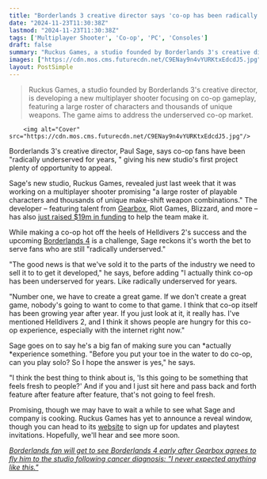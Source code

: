 ```yaml
---
title: "Borderlands 3 creative director says 'co-op has been radically underserved for years' and that's why Helldivers 2 was such a breakout success"
date: "2024-11-23T11:30:38Z"
lastmod: "2024-11-23T11:30:38Z"
tags: ['Multiplayer Shooter', 'Co-op', 'PC', 'Consoles']
draft: false
summary: "Ruckus Games, a studio founded by Borderlands 3's creative director, is developing a new multiplayer shooter focusing on co-op gameplay, featuring a large roster of characters and thousands of unique weapons.  The game aims to address the underserved co-op market."
images: ["https://cdn.mos.cms.futurecdn.net/C9ENay9n4vYURKtxEdcdJ5.jpg"]
layout: PostSimple
---
```

> Ruckus Games, a studio founded by Borderlands 3's creative director, is developing a new multiplayer shooter focusing on co-op gameplay, featuring a large roster of characters and thousands of unique weapons.  The game aims to address the underserved co-op market.


        <img alt="Cover" src="https://cdn.mos.cms.futurecdn.net/C9ENay9n4vYURKtxEdcdJ5.jpg"/>
        
Borderlands 3's creative director, Paul Sage, says co-op fans have been "radically underserved for years, " giving his new studio's first project plenty of opportunity to appeal.

Sage's new studio, Ruckus Games, revealed just last week that it was working on a multiplayer shooter promising "a large roster of playable characters and thousands of unique make-shift weapon combinations." The developer – featuring talent from [Gearbox](https://www.gamesradar.com/tag/gearbox/), Riot Games, Blizzard, and more – has also [just raised $19m in funding](https://www.gamesindustry.biz/ruckus-games-raises-19m-in-funding-round-led-by-krafton) to help the team make it.

While making a co-op hot off the heels of Helldivers 2's success and the upcoming [Borderlands 4](https://www.gamesradar.com/games/borderlands/borderlands-4-guide/) is a challenge, Sage reckons it's worth the bet to serve fans who are still "radically underserved."

"The good news is that we've sold it to the parts of the industry we need to sell it to to get it developed," he says, before adding "I actually think co-op has been underserved for years. Like radically underserved for years.

"Number one, we have to create a great game. If we don't create a great game, nobody's going to want to come to that game. I think that co-op itself has been growing year after year. If you just look at it, it really has. I've mentioned Helldivers 2, and I think it shows people are hungry for this co-op experience, especially with the internet right now."

Sage goes on to say he's a big fan of making sure you can *actually *experience something. "Before you put your toe in the water to do co-op, can you play solo? So I hope the answer is yes," he says.

"I think the best thing to think about is, 'Is this going to be something that feels fresh to people?' And if you and I just sit here and pass back and forth feature after feature after feature, that's not going to feel fresh.

Promising, though we may have to wait a while to see what Sage and company is cooking. Ruckus Games has yet to announce a reveal window, though you can head to its [website](https://www.ruckus-games.com/) to sign up for updates and playtest invitations. Hopefully, we'll hear and see more soon.

[<em>Borderlands fan will get to see Borderlands 4 early after Gearbox agrees to fly him to the studio following cancer diagnosis: "I never expected anything like this."</em>](https://www.gamesradar.com/games/borderlands/borderlands-fan-with-stage-4-cancer-says-gearbox-is-now-flying-him-out-to-see-borderlands-4-next-month-it-almost-felt-like-a-dream-to-be-honest/)
        